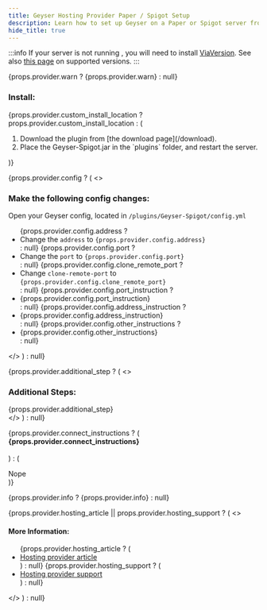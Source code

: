 ```yaml
---
title: Geyser Hosting Provider Paper / Spigot Setup
description: Learn how to set up Geyser on a Paper or Spigot server from a hosting provider.
hide_title: true
---
```




:::info
If your server is not running <Versions platform="java"/>, you will need to install <a href="https://viaversion.com/">ViaVersion</a>.
See also [this page](/wiki/geyser/supported-versions/) on supported versions.
:::

{props.provider.warn ? <Admonition type="warning" title='Warn'>{props.provider.warn}</Admonition> : null}


<h3>Install:</h3>
{props.provider.custom_install_location ? props.provider.custom_install_location : (
    <ol>
        <li>Download the plugin from [the download page](/download).</li>
        <li>Place the Geyser-Spigot.jar in the `plugins` folder, and restart the server.</li>
    </ol>
)}
<br />

{props.provider.config ? (
    <>
        <h3>Make the following config changes:</h3>
        Open your Geyser config, located in `/plugins/Geyser-Spigot/config.yml`
        <ul>
            {props.provider.config.address ? <li>Change the `address` to `{props.provider.config.address}`</li> : null}
            {props.provider.config.port ? <li>Change the `port` to `{props.provider.config.port}`</li> : null}
            {props.provider.config.clone_remote_port ? <li>Change `clone-remote-port` to `{props.provider.config.clone_remote_port}`</li> : null}
            {props.provider.config.port_instruction ? <li>{props.provider.config.port_instruction}</li> : null}
            {props.provider.config.address_instruction ? <li>{props.provider.config.address_instruction}</li> : null}
            {props.provider.config.other_instructions ? <li>{props.provider.config.other_instructions}</li> : null}
        </ul>
    </>
) : null}

{props.provider.additional_step ? (
    <>
        <h3>Additional Steps:</h3>
        {props.provider.additional_step}
        <br />
    </>
) : null}


{props.provider.connect_instructions ? (
    <b>
        {props.provider.connect_instructions}
        <br />
        <br />
    </b>
) : (<div>Nope</div>)}


{props.provider.info ? <Admonition type="info" title='Info'>{props.provider.info}</Admonition> : null}


{props.provider.hosting_article || props.provider.hosting_support ? (
    <>
        <h4>More Information:</h4>
        <ul>
            {props.provider.hosting_article ? (<li><a href={props.provider.hosting_article} target='_blank'>Hosting provider article</a></li>) : null}
            {props.provider.hosting_support ? (<li><a href={props.provider.hosting_support} target='_blank'>Hosting provider support</a></li>) : null}
        </ul>
    </>
) : null}
